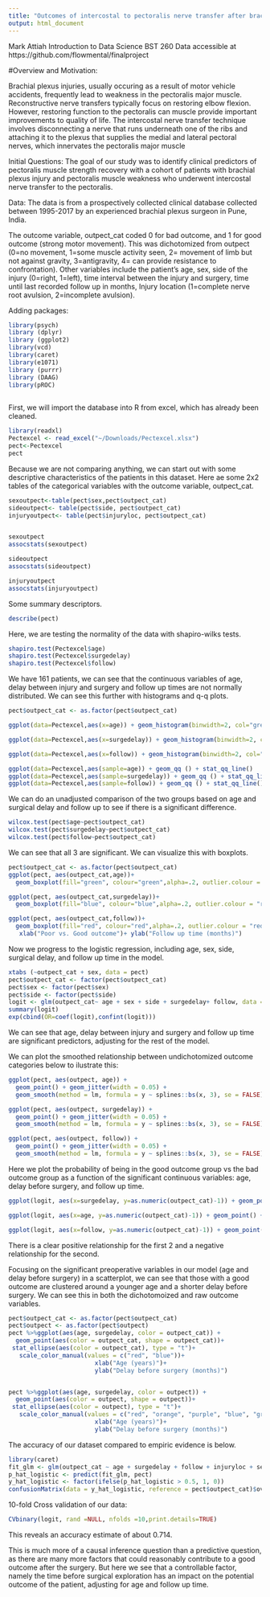 ```yaml
---
title: "Outcomes of intercostal to pectoralis nerve transfer after brachial plexus injury"
output: html_document
---
```

Mark Attiah
Introduction to Data Science
BST 260
Data accessible at https://github.com/flowmental/finalproject


#Overview and Motivation:

Brachial plexus injuries, usually occuring as a result of motor vehicle accidents, frequently lead to weakness in the pectoralis major muscle. Reconstructive nerve transfers typically focus on restoring elbow flexion. However, restoring  function to the pectoralis can muscle provide important improvements to quality of life. The intercostal nerve transfer technique involves disconnecting a nerve that runs underneath one of the ribs and attaching it to the plexus that supplies the medial and lateral pectoral nerves, which innervates the pectoralis major muscle

Initial Questions: The goal of our study was to identify clinical predictors of pectoralis muscle strength recovery with a cohort of patients with brachial plexus injury and pectoralis muscle weakness who underwent intercostal nerve transfer to the pectoralis.

Data: The data is from a prospectively collected clinical database collected between 1995-2017 by an experienced brachial plexus surgeon in Pune, India. 

The outcome variable, outpect_cat  coded 0 for bad outcome, and 1 for good outcome (strong motor movement). This was dichotomized from outpect (0=no movement, 1=some muscle activity seen, 2= movement of limb but not against gravity, 3=antigravity, 4= can provide resistance to confrontation). Other variables include the patient's age, sex, side of the injury (0=right, 1=left), time interval between the injury and surgery, time until last recorded follow up in months, Injury location (1=complete nerve root avulsion, 2=incomplete avulsion). 

Adding packages:
```r
library(psych)
library (dplyr)
library (ggplot2)
library(vcd)
library(caret)
library(e1071)
library (purrr)
library (DAAG)
library(pROC)
      
```



First, we will import the database into R from excel, which has already been cleaned. 

```r
 
library(readxl)
Pectexcel <- read_excel("~/Downloads/Pectexcel.xlsx")
pect<-Pectexcel
pect

```

Because we are not comparing anything, we can start out with some descriptive characteristics of the patients in this dataset. Here ae some 2x2 tables of the categorical variables with the outcome variable, outpect_cat.

```r
sexoutpect<-table(pect$sex,pect$outpect_cat)
sideoutpect<- table(pect$side, pect$outpect_cat)
injuryoutpect<- table(pect$injuryloc, pect$outpect_cat)


sexoutpect
assocstats(sexoutpect)

sideoutpect
assocstats(sideoutpect)

injuryoutpect
assocstats(injuryoutpect)
```

Some summary descriptors. 

```r
describe(pect)
```

Here, we are testing the normality of the data with shapiro-wilks tests. 

```r


shapiro.test(Pectexcel$age)
shapiro.test(Pectexcel$surgedelay)
shapiro.test(Pectexcel$follow)
```
We have 161 patients, we can see that the continuous variables of age, delay between injury and surgery and follow up times are not normally distributed. We can see this further with histograms and q-q plots.  

```r
pect$outpect_cat <- as.factor(pect$outpect_cat)

ggplot(data=Pectexcel,aes(x=age)) + geom_histogram(binwidth=2, col="green", fill="green", alpha=.2) + scale_fill_gradient("Count", low="green", high="red")

ggplot(data=Pectexcel,aes(x=surgedelay)) + geom_histogram(binwidth=2, col="blue", fill="blue", alpha=.2) + scale_fill_gradient("Count", low="green", high="red")

ggplot(data=Pectexcel,aes(x=follow)) + geom_histogram(binwidth=2, col="red", fill="red", alpha=.2) + scale_fill_gradient("Count", low="green", high="red")

ggplot(data=Pectexcel,aes(sample=age)) + geom_qq () + stat_qq_line()
ggplot(data=Pectexcel,aes(sample=surgedelay)) + geom_qq () + stat_qq_line()
ggplot(data=Pectexcel,aes(sample=follow)) + geom_qq () + stat_qq_line()

```

We can do an unadjusted comparison of the two groups based on age and surgical delay and follow up to see if there is a significant difference. 

```r

wilcox.test(pect$age~pect$outpect_cat)
wilcox.test(pect$surgedelay~pect$outpect_cat)
wilcox.test(pect$follow~pect$outpect_cat)
```
We can see that all 3 are significant. We can visualize this with boxplots. 
```r
pect$outpect_cat <- as.factor(pect$outpect_cat)
ggplot(pect, aes(outpect_cat,age))+
  geom_boxplot(fill="green", colour="green",alpha=.2, outlier.colour = "red", outlier.shape = 1) + xlab("Poor vs. Good outcome")+ ylab("Age (years)")

ggplot(pect, aes(outpect_cat,surgedelay))+
  geom_boxplot(fill="blue", colour="blue",alpha=.2, outlier.colour = "red", outlier.shape = 1)+ xlab("Poor vs. Good outcome")+ ylab("Delay before surgery (months)")

ggplot(pect, aes(outpect_cat,follow))+
  geom_boxplot(fill="red", colour="red",alpha=.2, outlier.colour = "red", outlier.shape = 1) +
   xlab("Poor vs. Good outcome")+ ylab("Follow up time (months)")

```

Now we progress to the logistic regression, including age, sex, side, surgical delay, and follow up time in the model.  
```r
xtabs (~outpect_cat + sex, data = pect)
pect$outpect_cat <- factor(pect$outpect_cat)
pect$sex <- factor(pect$sex)
pect$side <- factor(pect$side)
logit <- glm(outpect_cat~ age + sex + side + surgedelay+ follow, data = pect, family = "binomial")
summary(logit)
exp(cbind(OR=coef(logit),confint(logit)))

```

We can see that age, delay between injury and surgery and follow up time are significant predictors, adjusting for the rest of the model. 

We can plot the smoothed relationship between undichotomized outcome categories below to ilustrate this:

```r
ggplot(pect, aes(outpect, age)) +
  geom_point() + geom_jitter(width = 0.05) + 
  geom_smooth(method = lm, formula = y ~ splines::bs(x, 3), se = FALSE) + xlab("Motor strength outcome categories")+ ylab("Age (years)")

ggplot(pect, aes(outpect, surgedelay)) +
  geom_point() + geom_jitter(width = 0.05) + 
  geom_smooth(method = lm, formula = y ~ splines::bs(x, 3), se = FALSE) + xlab("Motor strength outcome categories")+ ylab("Delay before surgery (months)")

ggplot(pect, aes(outpect, follow)) +
  geom_point() + geom_jitter(width = 0.05) + 
  geom_smooth(method = lm, formula = y ~ splines::bs(x, 3), se = FALSE) + xlab("Motor strength outcome categories")+ ylab("Follow up time (months)")

```

Here we plot the probability of being in the good outcome group vs the bad outcome group as a function of the significant continuous variables: age, delay before surgery, and follow up time. 
```r


ggplot(logit, aes(x=surgedelay, y=as.numeric(outpect_cat)-1)) + geom_point() + geom_jitter(height = 0.05)+ geom_smooth(method="glm", method.args = list(family=binomial), se=FALSE, fullrange=T) + xlab("Delay before surgery (months)")+ ylab("Probability of a good outcome")

ggplot(logit, aes(x=age, y=as.numeric(outpect_cat)-1)) + geom_point() + geom_jitter(height = 0.05) + geom_smooth(method="glm", method.args = list(family=binomial), se=FALSE, fullrange=T)+ xlab("Age (years)")+ ylab("Probability of a good outcome")

ggplot(logit, aes(x=follow, y=as.numeric(outpect_cat)-1)) + geom_point() + geom_jitter(height = 0.05) + geom_smooth(method="glm", method.args = list(family=binomial), se=FALSE, fullrange=T)+ xlab("Follow up time (months)")+ ylab("Probability of a good outcome")

```
There is a clear positive relationship for the first 2 and a negative relationship for the second. 


Focusing on the significant preoperative variables in our model (age and delay before surgery) in a scatterplot, we can see that those with a good outcome are clustered around a younger age and a shorter delay before surgery. We can see this in both the dichotomoized and raw outcome variables. 

```r

pect$outpect_cat <- as.factor(pect$outpect_cat)
pect$outpect <- as.factor(pect$outpect)
pect %>%ggplot(aes(age, surgedelay, color = outpect_cat)) +
  geom_point(aes(color = outpect_cat, shape = outpect_cat))+ 
 stat_ellipse(aes(color = outpect_cat), type = "t")+
   scale_color_manual(values = c("red", "blue"))+
                        xlab("Age (years)")+ 
                        ylab("Delay before surgery (months)")


pect %>%ggplot(aes(age, surgedelay, color = outpect)) +
  geom_point(aes(color = outpect, shape = outpect))+ 
 stat_ellipse(aes(color = outpect), type = "t")+
   scale_color_manual(values = c("red", "orange", "purple", "blue", "green"))+
                        xlab("Age (years)")+ 
                        ylab("Delay before surgery (months)")
```

The accuracy of our dataset compared to empiric evidence is below. 

```r

library(caret)
fit_glm <- glm(outpect_cat ~ age + surgedelay + follow + injuryloc + sex + side, data=pect, family="binomial")
p_hat_logistic <- predict(fit_glm, pect)
y_hat_logistic <- factor(ifelse(p_hat_logistic > 0.5, 1, 0))
confusionMatrix(data = y_hat_logistic, reference = pect$outpect_cat)$overall[1]

```

10-fold Cross validation of our data:

```r

CVbinary(logit, rand =NULL, nfolds =10,print.details=TRUE)
```
This reveals an accuracy estimate of about 0.714. 

This is much more of a causal inference question than a predictive question, as there are many more factors that could reasonably contribute to a good outcome after the surgery. But here we see that a controllable factor, namely the time before surgical exploration has an impact on the potential outcome of the patient, adjusting for age and follow up time. 
